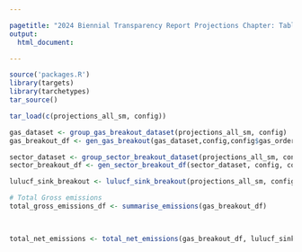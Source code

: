 ```yaml
---

pagetitle: "2024 Biennial Transparency Report Projections Chapter: Tables & Figures"
output:
  html_document:

---
```




```r
source('packages.R')
library(targets)
library(tarchetypes)
tar_source()

```

```r
tar_load(c(projections_all_sm, config))

```

```r

gas_dataset <- group_gas_breakout_dataset(projections_all_sm, config)
gas_breakout_df <- gen_gas_breakout(gas_dataset,config,config$gas_order)

```

```r
sector_dataset <- group_sector_breakout_dataset(projections_all_sm, config)
sector_breakout_df <- gen_sector_breakout_df(sector_dataset, config, config$sector_order)

```



```r
lulucf_sink_breakout <- lulucf_sink_breakout(projections_all_sm, config)

```



```r

# Total Gross emissions
total_gross_emissions_df <- summarise_emissions(gas_breakout_df)
  



```

```r

total_net_emissions <- total_net_emissions(gas_breakout_df, lulucf_sink_breakout)

```

